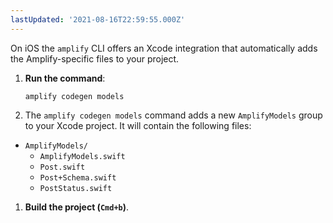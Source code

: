 ```yaml
---
lastUpdated: '2021-08-16T22:59:55.000Z'
---
```

On iOS the `amplify` CLI offers an Xcode integration that automatically adds the Amplify-specific files to your project.

1. **Run the command**:
    ```
    amplify codegen models
    ```

2. The `amplify codegen models` command adds a new `AmplifyModels` group to your Xcode project. It will contain the following files:

  - `AmplifyModels/`
    - `AmplifyModels.swift`
    - `Post.swift`
    - `Post+Schema.swift`
    - `PostStatus.swift`

1. **Build the project (`Cmd+b`)**.
